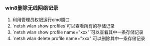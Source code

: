 === win8删除无线网络记录 ===
# 利用管理员权限运行cmd窗口
# `netsh wlan show profiles`可以查看所有的存储记录
# `netsh wlan show profile name="xxx"`可以查看其中一条存储记录
# `netsh wlan delete profile name="xxx"`可以删除其中一条存储记录
{{img/cmdscreen.png|cmdscreen}}
